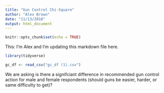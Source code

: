 ```yaml
---
title: "Gun Control Chi-Square"
author: "Alex Brown"
date: "11/13/2018"
output: html_document
---
```


```r
knitr::opts_chunk$set(echo = TRUE)
```

This: I'm Alex and I'm updating this markdown file here.

```r
library(tidyverse)

gc_df <- read_csv("gc_df (1).csv")
```

We are asking is there a signifciant difference in recommended gun control action for male and female respondents (should guns be easier, harder, or same difficulty to get)?